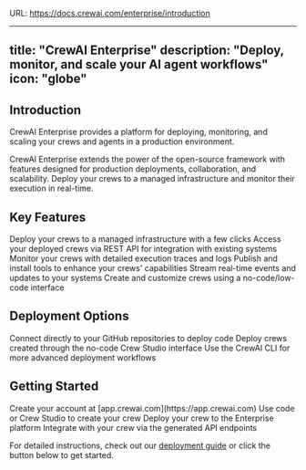 URL: https://docs.crewai.com/enterprise/introduction

---
title: "CrewAI Enterprise"
description: "Deploy, monitor, and scale your AI agent workflows"
icon: "globe"
---

## Introduction

CrewAI Enterprise provides a platform for deploying, monitoring, and scaling your crews and agents in a production environment.

CrewAI Enterprise extends the power of the open-source framework with features designed for production deployments, collaboration, and scalability. Deploy your crews to a managed infrastructure and monitor their execution in real-time.

## Key Features

<CardGroup cols={2}>
  <Card title="Crew Deployments" icon="rocket">
    Deploy your crews to a managed infrastructure with a few clicks
  </Card>
  <Card title="API Access" icon="code">
    Access your deployed crews via REST API for integration with existing systems
  </Card>
  <Card title="Observability" icon="chart-line">
    Monitor your crews with detailed execution traces and logs
  </Card>
  <Card title="Tool Repository" icon="toolbox">
    Publish and install tools to enhance your crews' capabilities
  </Card>
  <Card title="Webhook Streaming" icon="webhook">
    Stream real-time events and updates to your systems
  </Card>
  <Card title="Crew Studio" icon="paintbrush">
    Create and customize crews using a no-code/low-code interface
  </Card>
</CardGroup>

## Deployment Options

<CardGroup cols={3}>
  <Card title="GitHub Integration" icon="github">
    Connect directly to your GitHub repositories to deploy code
  </Card>
  <Card title="Crew Studio" icon="palette">
    Deploy crews created through the no-code Crew Studio interface
  </Card>
  <Card title="CLI Deployment" icon="terminal">
    Use the CrewAI CLI for more advanced deployment workflows
  </Card>
</CardGroup>

## Getting Started

<Steps>
  <Step title="Sign up for an account">
    Create your account at [app.crewai.com](https://app.crewai.com)
  </Step>
  <Step title="Create your first crew">
    Use code or Crew Studio to create your crew
  </Step>
  <Step title="Deploy your crew">
    Deploy your crew to the Enterprise platform
  </Step>
  <Step title="Access your crew">
    Integrate with your crew via the generated API endpoints
  </Step>
</Steps>

For detailed instructions, check out our [deployment guide](/enterprise/guides/deploy-crew) or click the button below to get started.